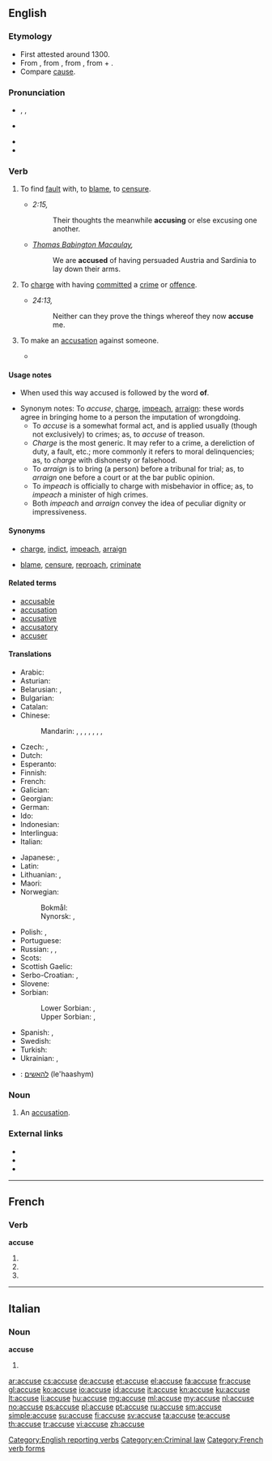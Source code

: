 {{also|accusé}}
==English==
{{Webster 1913}}

===Etymology===
* First attested around 1300.
* From {{etyl|enm|en}} {{term|acusen|lang=enm}}, from {{etyl|fro|en}} {{term|acuser|lang=fro}}, from {{etyl|la|en}} {{term|accuso|accūsō|to call to account, accuse|lang=la}}, from {{term|ad||to|lang=la}} + {{term|causa||cause, lawsuit, reason|lang=la}}.
* Compare [[cause]].

===Pronunciation===
* {{a|RP}} {{enPR|əkyo͞ozʹ}}, {{IPA|/əˈkjuːz/}}, {{X-SAMPA|/@"kju:z/}}
* {{a|US}} {{IPA|/ə.ˈkjuz/}}
* {{audio|En-us-accuse.ogg|Audio (US)}}
* {{rhymes|uːz}}

===Verb===
{{en-verb|accus|ing}}

# {{context|transitive|lang=en}} To find [[fault]] with, to [[blame]], to [[censure]].
#* {{rfdate}} ''{{w|Epistle to the Romans}} 2:15,''
#*: Their thoughts the meanwhile '''accusing''' or else excusing one another.
#* {{rfdate}} ''[[w:Thomas Babington Macaulay, 1st Baron Macaulay|Thomas Babington Macaulay]],''
#*: We are '''accused''' of having persuaded Austria and Sardinia to lay down their arms.
# {{context|transitive|lang=en}} To [[charge]] with having [[commit]]ted a [[crime]] or [[offence]].
#* {{rfdate}} ''{{w|Acts of the Apostles}} 24:13,''
#*: Neither can they prove the things whereof they now '''accuse''' me.
#: {{usex|For the U.S. President to be impeached, he must be '''accused''' of a high crime or misdemeanor.|lang=en}}
# {{context|intransitive|lang=en}} To make an [[accusation]] against someone.
#*{{quote-magazine|date=2013-06-08|volume=407|issue=8839|page=55|magazine={{w|The Economist}}
|title=[http://www.economist.com/news/business/21579011-president-proposes-new-round-intellectual-property-reform-obama-goes-troll-hunting Obama goes troll-hunting]
|passage=According to this saga of intellectual-property misanthropy, these creatures [patent trolls] roam the business world, buying up patents and then using them to demand extravagant payouts from companies they '''accuse''' of infringing them. Often, their victims pay up rather than face the costs of a legal battle.}}

====Usage notes====
* {{sense|legal}} When used this way accused is followed by the word '''of'''.
* Synonym notes: To ''accuse'', [[charge]], [[impeach]], [[arraign]]: these words agree in bringing home to a person the imputation of wrongdoing.
** To ''accuse'' is a somewhat formal act, and is applied usually (though not exclusively) to crimes; as, to ''accuse'' of treason.
** ''Charge'' is the most generic. It may refer to a crime, a dereliction of duty, a fault, etc.; more commonly it refers to moral delinquencies; as, to ''charge'' with dishonesty or falsehood.
** To ''arraign'' is to bring (a person) before a tribunal for trial; as, to ''arraign'' one before a court or at the bar public opinion.
** To ''impeach'' is officially to charge with misbehavior in office; as, to ''impeach'' a minister of high crimes.
** Both ''impeach'' and ''arraign'' convey the idea of peculiar dignity or impressiveness.

====Synonyms====
* {{sense|legal}} [[charge]], [[indict]], [[impeach]], [[arraign]]
* {{sense|}} [[blame]], [[censure]], [[reproach]], [[criminate]]

====Related terms====
* [[accusable]]
* [[accusation]]
* [[accusative]]
* [[accusatory]]
* [[accuser]]

====Translations====
{{trans-top|attribute blame to someone}}
* Arabic: {{t-|ar|اتهم|alt=اِتَّهَمَ|tr=ittahama}}
* Asturian: {{t|ast|acusar}}
* Belarusian: {{t|be|абвінавачваць|tr=abvinaváčvac’|sc=Cyrl}} {{impf}}, {{t|be|абвінаваціць|tr=abvinavácic’|sc=Cyrl}} {{pf.}}
* Bulgarian: {{t+|bg|обвинявам|tr=obvinjávam}}
* Catalan: {{t|ca|acusar}}
* Chinese:
*: Mandarin: {{t|cmn|指責|sc=Hani}}, {{t|cmn|指责|tr=zhǐzé|sc=Hani}}, {{t|cmn|控告|tr=kònggào|sc=Hani}}, {{t|cmn|譴責|sc=Hani}}, {{t|cmn|谴责|tr=qiǎnzhé|sc=Hani}}, {{t-|cmn|指控|tr=zhǐkòng|sc=Hani}}, {{t|cmn|控訴|sc=Hani}}, {{t|cmn|控诉|tr=kòngsù|sc=Hani}}
* Czech: {{t-|cs|obviňovat}} {{impf}}, {{t-|cs|obvinit}} {{pf}}
* Dutch: {{t+|nl|beschuldigen}}
* Esperanto: {{t-|eo|akuzi}}
* Finnish: {{t+|fi|syyttää}}
* French: {{t+|fr|accuser}}
* Galician: {{t|gl|acusar}}
* Georgian: {{t-|ka|დაბრალება}}
* German: {{t-|de|beschuldigen}}
* Ido: {{t|io|akuzar}}
* Indonesian: {{t+|id|tuduh|alt=menuduh}}
* Interlingua: {{t|ia|accusar}}
* Italian: {{t+|it|accusare}}
{{trans-mid}}
* Japanese: {{t-|ja|問う|tr=とう, tou|sc=Jpan}}, {{t-|ja|着せる|tr=きせる, kiseru|sc=Jpan}}
* Latin: {{t-|la|accusare}}
* Lithuanian: {{t+|lt|apkaltinti}}, {{t+|lt|kaltinti}}
* Maori: {{t|mi|whakapae}}
* Norwegian:
*: Bokmål: {{t+|no|beskylde}}
*: Nynorsk: {{t-|nn|skulde}}, {{t-|nn|skylde}}
* Polish: {{t+|pl|oskarżać}} {{impf}}, {{t+|pl|oskarżyć}} {{pf}}
* Portuguese: {{t+|pt|acusar}}
* Russian: {{t+|ru|винить|tr=vinítʹ}} {{impf}}, {{t+|ru|обвинять|tr=obvinjátʹ}} {{impf}}, {{t+|ru|обвинить|tr=obvinítʹ|sc=Cyrl}} {{pf.}}
* Scots: {{t|sco|wyte}}
* Scottish Gaelic: {{t-|gd|cuir às leth}}
* Serbo-Croatian: {{t-|sh|optužiti}}, {{t-|sh|okriviti}}
* Slovene: {{t|sl|obtožiti}}
* Sorbian:
*: Lower Sorbian: {{tø|dsb|do winy dawaś}} {{impf}}, {{tø|dsb|do winy daś}} {{pf}}
*: Upper Sorbian: {{t|hsb|wobwinować}} {{impf}}, {{t|hsb|wobwinić}} {{pf}}
* Spanish: {{t+|es|acusar}}, {{t-|es|denunciar}}
* Swedish: {{t+|sv|anklaga}}
* Turkish: {{t+|tr|suçlamak}}
* Ukrainian: {{t|uk|звинувачувати|tr=zvynuváčuvaty|sc=Cyrl}} {{impf}}, {{t|uk|звинуватити|tr=zvynuvátyty|sc=Cyrl}} {{pf}}
{{trans-bottom}}

{{checktrans-top}}
* {{ttbc|he}}: [[להאשים]] (le'haashym)
{{trans-bottom}}

===Noun===
{{en-noun}}

# {{context|obsolete|lang=en}} An [[accusation]].
#: {{rfquotek|Shakespeare}}

===External links===
* {{R:Webster 1913}}
* {{R:Century 1911}}
* {{R:OneLook}}

[[Category:English reporting verbs]]
[[Category:en:Criminal law]]

----

==French==

===Verb===
'''accuse'''

# {{form of|First- and third-person singular indicative present|accuser|lang=fr}}
# {{form of|First- and third-person singular subjunctive present|accuser|lang=fr}}
# {{form of|Ordinary second-person singular imperative present|accuser|lang=fr}}

[[Category:French verb forms]]

----

==Italian==

===Noun===
'''accuse''' {{f}}

# {{plural of|accusa|lang=it}}

[[ar:accuse]]
[[cs:accuse]]
[[de:accuse]]
[[et:accuse]]
[[el:accuse]]
[[fa:accuse]]
[[fr:accuse]]
[[gl:accuse]]
[[ko:accuse]]
[[io:accuse]]
[[id:accuse]]
[[it:accuse]]
[[kn:accuse]]
[[ku:accuse]]
[[lt:accuse]]
[[li:accuse]]
[[hu:accuse]]
[[mg:accuse]]
[[ml:accuse]]
[[my:accuse]]
[[nl:accuse]]
[[no:accuse]]
[[ps:accuse]]
[[pl:accuse]]
[[pt:accuse]]
[[ru:accuse]]
[[sm:accuse]]
[[simple:accuse]]
[[su:accuse]]
[[fi:accuse]]
[[sv:accuse]]
[[ta:accuse]]
[[te:accuse]]
[[th:accuse]]
[[tr:accuse]]
[[vi:accuse]]
[[zh:accuse]]
